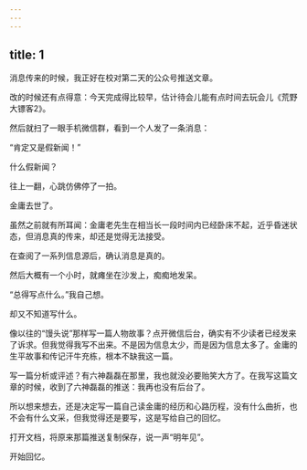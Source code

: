 ```yaml
---
---
---
```

title: 1
---



消息传来的时候，我正好在校对第二天的公众号推送文章。

改的时候还有点得意：今天完成得比较早，估计待会儿能有点时间去玩会儿《荒野大镖客2》。

然后就扫了一眼手机微信群，看到一个人发了一条消息：

“肯定又是假新闻！”

什么假新闻？

往上一翻，心跳仿佛停了一拍。

金庸去世了。

虽然之前就有所耳闻：金庸老先生在相当长一段时间内已经卧床不起，近乎昏迷状态，但消息真的传来，却还是觉得无法接受。

在查阅了一系列信息源后，确认消息是真的。

然后大概有一个小时，就瘫坐在沙发上，痴痴地发呆。

“总得写点什么。”我自己想。

却又不知道写什么。

像以往的“馒头说”那样写一篇人物故事？点开微信后台，确实有不少读者已经发来了诉求。但我觉得我写不出来。不是因为信息太少，而是因为信息太多了。金庸的生平故事和传记汗牛充栋，根本不缺我这一篇。

写一篇分析或评述？有六神磊磊在那里，我也就没必要贻笑大方了。在我写这篇文章的时候，收到了六神磊磊的推送：我再也没有后台了。

所以想来想去，还是决定写一篇自己读金庸的经历和心路历程，没有什么曲折，也不会有什么文采，但我觉得还是要写，这是写给自己的回忆。

打开文档，将原来那篇推送复制保存，说一声“明年见”。

开始回忆。